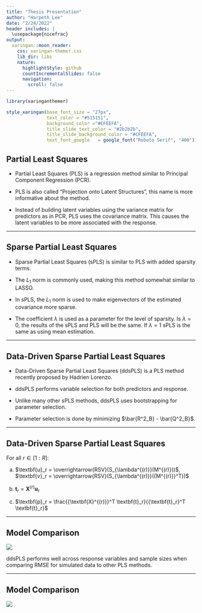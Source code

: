 ```yaml
---
title: "Thesis Presentation"
author: "Harpeth Lee"
date: "2/24/2022"
header includes: |
  \usepackage{nicefrac}
output:
  xaringan::moon_reader:
    css: xaringan-themer.css
    lib_dir: libs
    nature:
      highlightStyle: github
      countIncrementalSlides: false
      navigation:
        scroll: false
---
```


```r
library(xaringanthemer)

style_xaringan(base_font_size = "27px",
               text_color = "#515151",
               background_color ="#CFEEFA",
               title_slide_text_color = "#2b2b2b",
               title_slide_background_color = "#CFEEFA",
               text_font_google   = google_font("Roboto Serif", "400"))
```


## Partial Least Squares


- Partial Least Squares (PLS) is a regression method similar to Principal Component Regression (PCR).

- PLS is also called "Projection onto Latent Structures", this name is more informative about the method.

- Instead of building latent variables using the variance matrix for predictors as in PCR, PLS uses the covariance matrix. This causes the latent variables to be more associated with the response.

---

## Sparse Partial Least Squares

- Sparse Partial Least Squares (sPLS) is similar to PLS with added sparsity terms.

- The $L_1$ norm is commonly used, making this method somewhat similar to LASSO.

- In sPLS, the $L_1$ norm is used to make eigenvectors of the estimated covariance more sparse.

- The coefficient $\lambda$ is used as a parameter for the level of sparsity. Is $\lambda = 0$, the results of the sPLS and PLS will be the same. If $\lambda = 1$ sPLS is the same as using mean estimation.

---

## Data-Driven Sparse Partial Least Squares

- Data-Driven Sparse Partial Least Squares (ddsPLS) is a PLS method recently proposed by Hadrien Lorenzo.

- ddsPLS performs variable selection for both predictors and response.

- Unlike many other sPLS methods, ddsPLS uses bootstrapping for parameter selection.

- Parameter selection is done by minimizing $\bar{R^2_B} - \bar{Q^2_B}$.

---

## Data-Driven Sparse Partial Least Squares

For all $r \in [1:R]$:

a. $\textbf{u}_r = \overrightarrow{RSV}(S_{\lambda^{(r)}}(M^{(r)}))$, $\textbf{v}_r = \overrightarrow{RSV}(S_{\lambda^{(r)}}({M^{(r)}}^T))$

b. $\textbf{t}_r = \textbf{X}^{(r)} \textbf{u}_r$

c. $\textbf{p}_r = \frac{{\textbf{X}^{(r)}}^T \textbf{t}_r}{{\textbf{t}_r}^T \textbf{t}_r}$

---

## Model Comparison

<img src = "RMSE_graphic.png">

ddsPLS performs well across response variables and sample sizes when comparing RMSE for simulated data to other PLS methods.

---

## Model Comparison

<img src = "num_comps_graphic.png">
